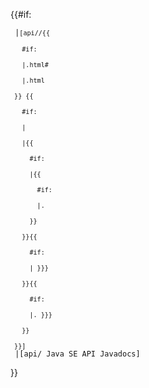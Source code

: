 {{#if: {{{1|}}}
  |<code>[{{Javadoc:SE/Home URL}}api/{{{1}}}/{{
    #if:{{{3|}}}
    |{{{2|package-summary}}}.html#{{{3}}}
    |{{{2|package-summary}}}.html
  }} {{
    #if:{{{name|}}}
    |{{{name}}}
    |{{
      #if:{{{package|}}}
      |{{{package}}}{{
        #if:{{{2|}}}
        |.
      }}
    }}{{
      #if:{{{2|}}}
      |{{{class|{{{2}}} }}}
    }}{{
      #if:{{{3|}}}
      |.{{{member|{{{3}}} }}}
    }}
  }}]</code>
  |[{{Javadoc:SE/Home URL}}api/ Java SE API Javadocs]
}}<noinclude>{{documentation}}</noinclude>